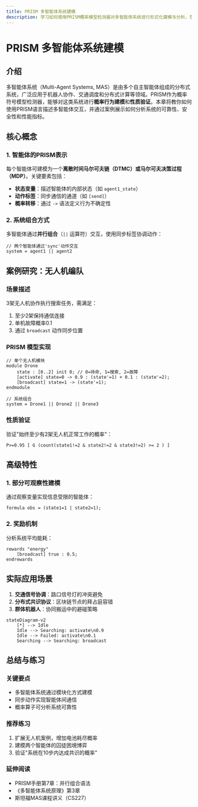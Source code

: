 ```yaml
---
title: PRISM 多智能体系统建模
description: 学习如何使用PRISM概率模型检测器对多智能体系统进行形式化建模与分析，包含基础概念、案例实现和实际应用场景。
---
```


# PRISM 多智能体系统建模

## 介绍
多智能体系统（Multi-Agent Systems, MAS）是由多个自主智能体组成的分布式系统，广泛应用于机器人协作、交通调度和分布式计算等领域。PRISM作为概率符号模型检测器，能够对这类系统进行**概率行为建模**和**性质验证**。本章将教你如何使用PRISM语言描述多智能体交互，并通过案例展示如何分析系统的可靠性、安全性和性能指标。

## 核心概念
### 1. 智能体的PRISM表示
每个智能体可建模为一个**离散时间马尔可夫链（DTMC）**或**马尔可夫决策过程（MDP）**。关键要素包括：
- **状态变量**：描述智能体的内部状态（如 `agent1_state`）
- **动作标签**：同步通信的通道（如 `[send]`）
- **概率转移**：通过 `->` 语法定义行为不确定性

### 2. 系统组合方式
多智能体通过**并行组合**（`||` 运算符）交互，使用同步标签协调动作：

```prism
// 两个智能体通过'sync'动作交互
system = agent1 || agent2
```

## 案例研究：无人机编队
### 场景描述
3架无人机协作执行搜索任务，需满足：
1. 至少2架保持通信连接
2. 单机故障概率0.1
3. 通过 `broadcast` 动作同步位置

### PRISM 模型实现
```prism
// 单个无人机模块
module Drone
    state : [0..2] init 0; // 0=待命, 1=搜索, 2=故障
    [activate] state=0 -> 0.9 : (state'=1) + 0.1 : (state'=2);
    [broadcast] state=1 -> (state'=1);
endmodule

// 系统组合
system = Drone1 || Drone2 || Drone3
```

### 性质验证
验证"始终至少有2架无人机正常工作的概率"：
```prism
P>=0.95 [ G (count(state1!=2 & state2!=2 & state3!=2) >= 2 ) ]
```

## 高级特性
### 1. 部分可观察性建模
通过观察变量实现信息受限的智能体：
```prism
formula obs = (state1=1 | state2=1);
```

### 2. 奖励机制
分析系统平均能耗：
```prism
rewards "energy"
    [broadcast] true : 0.5;
endrewards
```

## 实际应用场景
1. **交通信号协调**：路口信号灯的冲突避免
2. **分布式共识协议**：区块链节点的拜占庭容错
3. **群体机器人**：协同搬运中的避碰策略

```mermaid
stateDiagram-v2
    [*] --> Idle
    Idle --> Searching: activate\n0.9
    Idle --> Failed: activate\n0.1
    Searching --> Searching: broadcast
```

## 总结与练习
### 关键要点
- 多智能体系统通过模块化方式建模
- 同步动作实现智能体间通信
- 概率算子可分析系统可靠性

### 推荐练习
1. 扩展无人机案例，增加电池耗尽概率
2. 建模两个智能体的囚徒困境博弈
3. 验证"系统在10步内达成共识的概率"

### 延伸阅读
- PRISM手册第7章：并行组合语法
- 《多智能体系统原理》第3章
- 斯坦福MAS课程讲义（CS227）